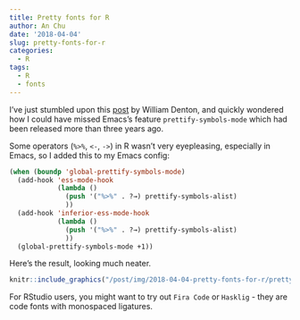 ```yaml
---
title: Pretty fonts for R
author: An Chu
date: '2018-04-04'
slug: pretty-fonts-for-r
categories:
  - R
tags:
  - R
  - fonts
---
```


I've just stumbled upon this [post](https://www.miskatonic.org/2014/10/17/prettifying-r-in-emacs/)
by William Denton, and quickly wondered how I could have missed Emacs's feature
`prettify-symbols-mode` which had been released more than three years ago.

Some operators (`%>%`, `<-`, `->`) in R wasn't very eyepleasing, especially in
Emacs, so I added this to my Emacs config:

```lisp
(when (boundp 'global-prettify-symbols-mode)
  (add-hook 'ess-mode-hook
            (lambda ()
              (push '("%>%" . ?→) prettify-symbols-alist)
              ))
  (add-hook 'inferior-ess-mode-hook
            (lambda ()
              (push '("%>%" . ?→) prettify-symbols-alist)
              ))
  (global-prettify-symbols-mode +1))
```

Here's the result, looking much neater.

```r
knitr::include_graphics("/post/img/2018-04-04-pretty-fonts-for-r/pretty_code.png")
```

For RStudio users, you might want to try out `Fira Code` or `Hasklig` - they are
code fonts with monospaced ligatures.
